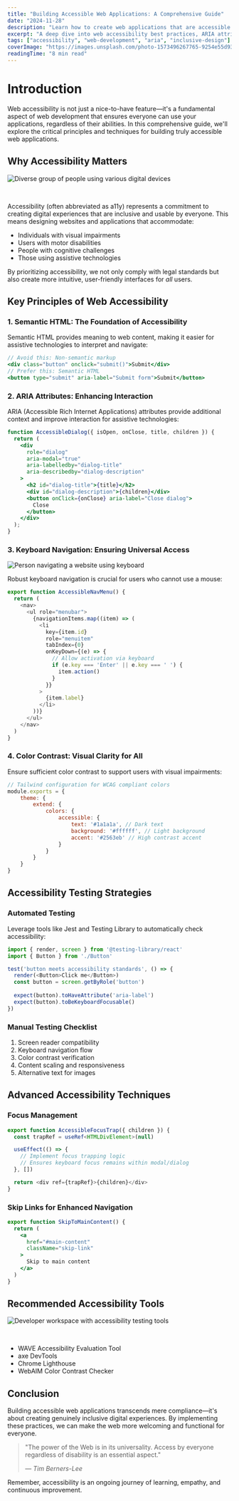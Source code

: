 ```yaml
---
title: "Building Accessible Web Applications: A Comprehensive Guide"
date: "2024-11-28"
description: "Learn how to create web applications that are accessible to everyone, including users with disabilities"
excerpt: "A deep dive into web accessibility best practices, ARIA attributes, keyboard navigation, and creating inclusive user experiences."
tags: ["accessibility", "web-development", "aria", "inclusive-design"]
coverImage: "https://images.unsplash.com/photo-1573496267765-9254e55d9384?q=80&w=2069&auto=format&fit=crop&ixlib=rb-4.0.3&ixid=M3wxMjA3fDB8MHxwaG90by1wYWdlfHx8fGVufDB8fHx8fA%3D%3D"
readingTime: "8 min read"
---
```


# Introduction

Web accessibility is not just a nice-to-have feature—it's a fundamental aspect of web development that ensures everyone can use your applications, regardless of their abilities. In this comprehensive guide, we'll explore the critical principles and techniques for building truly accessible web applications.

## Why Accessibility Matters

![Diverse group of people using various digital devices](https://images.unsplash.com/photo-1522071820081-009f0129c71c?q=80&w=2070&auto=format&fit=crop&ixlib=rb-4.0.3&ixid=M3wxMjA3fDB8MHxwaG90by1wYWdlfHx8fGVufDB8fHx8fA%3D%3D)

<br />

Accessibility (often abbreviated as a11y) represents a commitment to creating digital experiences that are inclusive and usable by everyone. This means designing websites and applications that accommodate:

- Individuals with visual impairments
- Users with motor disabilities
- People with cognitive challenges
- Those using assistive technologies

By prioritizing accessibility, we not only comply with legal standards but also create more intuitive, user-friendly interfaces for *all* users.

## Key Principles of Web Accessibility

### 1. Semantic HTML: The Foundation of Accessibility

Semantic HTML provides meaning to web content, making it easier for assistive technologies to interpret and navigate:

```jsx
// Avoid this: Non-semantic markup
<div class="button" onclick="submit()">Submit</div>
// Prefer this: Semantic HTML
<button type="submit" aria-label="Submit form">Submit</button>
```

### 2. ARIA Attributes: Enhancing Interaction

ARIA (Accessible Rich Internet Applications) attributes provide additional context and improve interaction for assistive technologies:

```jsx
function AccessibleDialog({ isOpen, onClose, title, children }) {
  return (
    <div
      role="dialog"
      aria-modal="true"
      aria-labelledby="dialog-title"
      aria-describedby="dialog-description"
    >
      <h2 id="dialog-title">{title}</h2>
      <div id="dialog-description">{children}</div>
      <button onClick={onClose} aria-label="Close dialog">
        Close
      </button>
    </div>
  );
}
```

### 3. Keyboard Navigation: Ensuring Universal Access

![Person navigating a website using keyboard](https://images.unsplash.com/photo-1486312338219-ce68d2c6f44d?q=80&w=2072&auto=format&fit=crop&ixlib=rb-4.0.3&ixid=M3wxMjA3fDB8MHxwaG90by1wYWdlfHx8fGVufDB8fHx8fA%3D%3D)

Robust keyboard navigation is crucial for users who cannot use a mouse:

```typescript
export function AccessibleNavMenu() {
  return (
    <nav>
      <ul role="menubar">
        {navigationItems.map((item) => (
          <li
            key={item.id}
            role="menuitem"
            tabIndex={0}
            onKeyDown={(e) => {
              // Allow activation via keyboard
              if (e.key === 'Enter' || e.key === ' ') {
                item.action()
              }
            }}
          >
            {item.label}
          </li>
        ))}
      </ul>
    </nav>
  )
}
```

### 4. Color Contrast: Visual Clarity for All

Ensure sufficient color contrast to support users with visual impairments:

```javascript
// Tailwind configuration for WCAG compliant colors
module.exports = {
    theme: {
        extend: {
            colors: {
                accessible: {
                    text: '#1a1a1a', // Dark text
                    background: '#ffffff', // Light background
                    accent: '#2563eb' // High contrast accent
                }
            }
        }
    }
}
```

## Accessibility Testing Strategies

### Automated Testing

Leverage tools like Jest and Testing Library to automatically check accessibility:

```typescript
import { render, screen } from '@testing-library/react'
import { Button } from './Button'

test('button meets accessibility standards', () => {
  render(<Button>Click me</Button>)
  const button = screen.getByRole('button')
  
  expect(button).toHaveAttribute('aria-label')
  expect(button).toBeKeyboardFocusable()
})
```

### Manual Testing Checklist

1. Screen reader compatibility
2. Keyboard navigation flow
3. Color contrast verification
4. Content scaling and responsiveness
5. Alternative text for images

## Advanced Accessibility Techniques

### Focus Management

```typescript
export function AccessibleFocusTrap({ children }) {
  const trapRef = useRef<HTMLDivElement>(null)

  useEffect(() => {
    // Implement focus trapping logic
    // Ensures keyboard focus remains within modal/dialog
  }, [])

  return <div ref={trapRef}>{children}</div>
}
```

### Skip Links for Enhanced Navigation

```jsx
export function SkipToMainContent() {
  return (
    <a
      href="#main-content"
      className="skip-link"
    >
      Skip to main content
    </a>
  )
}
```

## Recommended Accessibility Tools

![Developer workspace with accessibility testing tools](https://images.unsplash.com/photo-1519389950473-47ba0277781c?q=80&w=2070&auto=format&fit=crop&ixlib=rb-4.0.3&ixid=M3wxMjA3fDB8MHxwaG90by1wYWdlfHx8fGVufDB8fHx8fA%3D%3D)

<br />

- WAVE Accessibility Evaluation Tool
- axe DevTools
- Chrome Lighthouse
- WebAIM Color Contrast Checker

## Conclusion

Building accessible web applications transcends mere compliance—it's about creating genuinely inclusive digital experiences. By implementing these practices, we can make the web more welcoming and functional for everyone.

> "The power of the Web is in its universality. Access by everyone regardless of disability is an essential aspect." 
> 
> *— Tim Berners-Lee*

Remember, accessibility is an ongoing journey of learning, empathy, and continuous improvement.